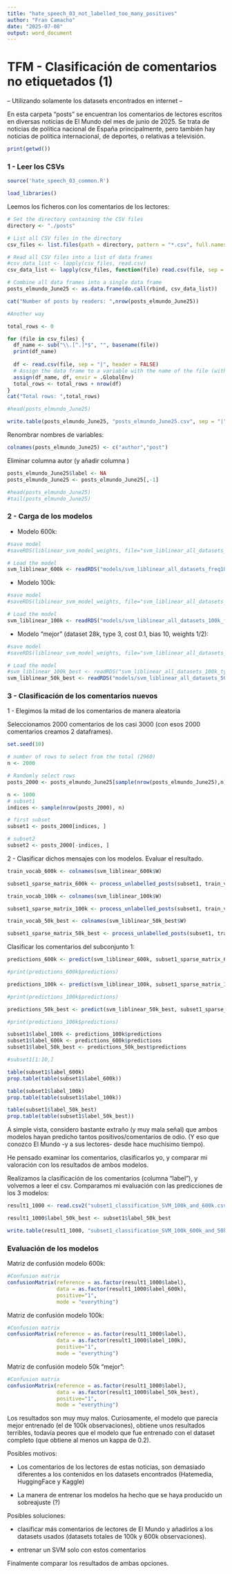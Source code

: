 ```yaml
---
title: "hate_speech_03_not_labelled_too_many_positives"
author: "Fran Camacho"
date: "2025-07-08"
output: word_document
---
```




# TFM - Clasificación de comentarios no etiquetados (1)

-- Utilizando solamente los datasets encontrados en internet --

En esta carpeta "posts" se encuentran los comentarios de lectores escritos en diversas noticias
de El Mundo del mes de junio de 2025. Se trata de noticias de politica nacional de España principalmente,
pero también hay noticias de política internacional, de deportes, o relativas a televisión.


```r
print(getwd())
```


### 1 - Leer los CSVs


```r
source('hate_speech_03_common.R')
```


```r
load_libraries()
```



Leemos los ficheros con los comentarios de los lectores:


```r
# Set the directory containing the CSV files
directory <- "./posts"

# List all CSV files in the directory
csv_files <- list.files(path = directory, pattern = "*.csv", full.names = TRUE)

# Read all CSV files into a list of data frames
#csv_data_list <- lapply(csv_files, read.csv)
csv_data_list <- lapply(csv_files, function(file) read.csv(file, sep = "|", header = FALSE))

# Combine all data frames into a single data frame
posts_elmundo_June25 <- as.data.frame(do.call(rbind, csv_data_list))

cat("Number of posts by readers: ",nrow(posts_elmundo_June25))
```

```r
#Another way

total_rows <- 0

for (file in csv_files) {
  df_name <- sub("\\.[^.]*$", "", basename(file))
  print(df_name)
    
  df <- read.csv(file, sep = "|", header = FALSE)
  # Assign the data frame to a variable with the name of the file (without extension)
  assign(df_name, df, envir = .GlobalEnv)
  total_rows <- total_rows + nrow(df)
}
cat("Total rows: ",total_rows)
```


```r
#head(posts_elmundo_June25)
```


```r
write.table(posts_elmundo_June25, "posts_elmundo_June25.csv", sep = "|")
```


Renombrar nombres de variables:

```r
colnames(posts_elmundo_June25) <- c("author","post")
```


Eliminar columna autor (y añadir columna )


```r
posts_elmundo_June25$label <- NA
posts_elmundo_June25 <- posts_elmundo_June25[,-1]
```


```r
#head(posts_elmundo_June25)
#tail(posts_elmundo_June25)
```


### 2 - Carga de los modelos


- Modelo 600k:

```r
#save model
#saveRDS(liblinear_svm_model_weights, file="svm_liblinear_all_datasets_freq100_weights_1_3.rds")

# Load the model
svm_liblinear_600k <- readRDS("models/svm_liblinear_all_datasets_freq100_weights_1_3.rds")
```


- Modelo 100k:

```r
#save model
#saveRDS(liblinear_svm_model_weights, file="svm_liblinear_all_datasets_100k_freq100_weights_1_2.rds")

# Load the model
svm_liblinear_100k <- readRDS("models/svm_liblinear_all_datasets_100k_freq100_weights_1_2.rds")
```


- Modelo "mejor" (dataset 28k, type 3, cost 0.1, bias 10, weights 1/2):  

```r
#save model
#saveRDS(liblinear_svm_model_weights, file="svm_liblinear_all_datasets_100k_freq100_weights_1_2.rds")

# Load the model
#svm_liblinear_100k_best <- readRDS("svm_liblinear_all_datasets_100k_type2_freq50_cost01_bias10_weights_1_2.rds") -> kappa = 0.0671
svm_liblinear_50k_best <- readRDS("models/svm_liblinear_all_datasets_50k_freq20_cost01_bias10_weights_1_2.rds")

```


### 3 - Clasificación de los comentarios nuevos


1 - Elegimos la mitad de los comentarios de manera aleatoria

Seleccionamos 2000 comentarios de los casi 3000 (con esos 2000 comentarios creamos 2 dataframes).

```r
set.seed(10)

# number of rows to select from the total (2960)
n <- 2000  

# Randomly select rows
posts_2000 <- posts_elmundo_June25[sample(nrow(posts_elmundo_June25),n), ]

n <- 1000
# subset1
indices <- sample(nrow(posts_2000), n)

# first subset
subset1 <- posts_2000[indices, ]

# subset2
subset2 <- posts_2000[-indices, ]

```



2 - Clasificar dichos mensajes con los modelos. Evaluar el resultado.

```r
train_vocab_600k <- colnames(svm_liblinear_600k$W)

subset1_sparse_matrix_600k <- process_unlabelled_posts(subset1, train_vocab_600k)
```


```r
train_vocab_100k <- colnames(svm_liblinear_100k$W)

subset1_sparse_matrix_100k <- process_unlabelled_posts(subset1, train_vocab_100k)
```


```r
train_vocab_50k_best <- colnames(svm_liblinear_50k_best$W)

subset1_sparse_matrix_50k_best <- process_unlabelled_posts(subset1, train_vocab_50k_best)
```


Clasificar los comentarios del subconjunto 1:


```r

predictions_600k <- predict(svm_liblinear_600k, subset1_sparse_matrix_600k)

#print(predictions_600k$predictions)
```

```r

predictions_100k <- predict(svm_liblinear_100k, subset1_sparse_matrix_100k)

#print(predictions_100k$predictions)
```

```r

predictions_50k_best <- predict(svm_liblinear_50k_best, subset1_sparse_matrix_50k_best)

#print(predictions_100k$predictions)
```

```r
subset1$label_100k <- predictions_100k$predictions
subset1$label_600k <- predictions_600k$predictions
subset1$label_50k_best <- predictions_50k_best$predictions
```


```r
#subset1[1:10,]
```

```r
table(subset1$label_600k)
prop.table(table(subset1$label_600k))
```


```r
table(subset1$label_100k)
prop.table(table(subset1$label_100k))
```


```r
table(subset1$label_50k_best)
prop.table(table(subset1$label_50k_best))
```

A simple vista, considero bastante extraño (y muy mala señal) que ambos modelos hayan predicho tantos positivos/comentarios de odio.
(Y eso que conozco El Mundo -y a sus lectores- desde hace muchísimo tiempo).

He pensado examinar los comentarios, clasificarlos yo, y comparar mi valoración con los resultados de ambos modelos.




Realizamos la clasificación de los comentarios (columna "label"), y volvemos a leer el csv.
Comparamos mi evaluación con las predicciones de los 3 modelos:


```r
result1_1000 <- read.csv2("subset1_classification_SVM_100k_and_600k.csv", sep = "|", header = TRUE)
```


```r
result1_1000$label_50k_best <- subset1$label_50k_best

write.table(result1_1000, "subset1_classification_SVM_100k_600k_and_50kbest.csv", sep = "|")
```


### Evaluación de los modelos


Matriz de confusión modelo 600k:

```r
#Confusion matrix
confusionMatrix(reference = as.factor(result1_1000$label), 
                data = as.factor(result1_1000$label_600k), 
                positive="1", 
                mode = "everything")
```


Matriz de confusión modelo 100k:

```r
#Confusion matrix
confusionMatrix(reference = as.factor(result1_1000$label), 
                data = as.factor(result1_1000$label_100k), 
                positive="1", 
                mode = "everything")
```


Matriz de confusión modelo 50k "mejor":

```r
#Confusion matrix
confusionMatrix(reference = as.factor(result1_1000$label), 
                data = as.factor(result1_1000$label_50k_best), 
                positive="1", 
                mode = "everything")
```



Los resultados son muy muy malos. Curiosamente, el modelo que parecía mejor entrenado (el de 100k observaciones),
obtiene unos resultados terribles, todavía peores que el modelo que fue entrenado con el dataset completo (que obtiene al menos un kappa de 0.2). 


Posibles motivos:

- Los comentarios de los lectores de estas noticias, son demasiado diferentes a los contenidos en los datasets encontrados (Hatemedia, HuggingFace y Kaggle)

- La manera de entrenar los modelos ha hecho que se haya producido un sobreajuste (?)


Posibles soluciones:

- clasificar más comentarios de lectores de El Mundo y añadirlos a los datasets usados (datasets totales de 100k y 600k observaciones).

- entrenar un SVM solo con estos comentarios



Finalmente comparar los resultados de ambas opciones.





